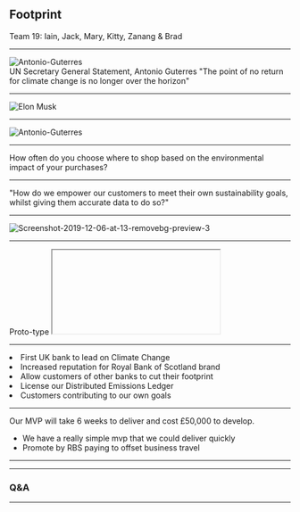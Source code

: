 


## Footprint

<div className="avatar">
    <Avatar src="https://i.ibb.co/R3NCpn3/Whats-App-Image-2019-12-05-at-14-14-40.jpg" />
    <Avatar src="https://i.ibb.co/9btk21P/Whats-App-Image-2019-12-05-at-13-21-23.jpg" />
    <Avatar src="https://i.ibb.co/4ThmDvY/Whats-App-Image-2019-12-05-at-13-22-49.jpg" />
    <Avatar src="https://i.ibb.co/0Q7Rhhw/Whats-App-Image-2019-12-05-at-13-34-15.jpg" />
    <Avatar src="https://i.ibb.co/0ntLktr/Whats-App-Image-2019-12-05-at-14-12-04.jpg" />
    <Avatar src="https://i.ibb.co/Q9Fpsxk/17438742-1659191821052056-4199731567351824384-n.jpg" />
</div>
<div className="team">Team 19: Iain, Jack, Mary, Kitty, Zanang & Brad</div>



---
<img src="https://i.ibb.co/b36fYwX/Antonio-Guterres.jpg" alt="Antonio-Guterres" border="0" />
<div className="quote-un">
UN Secretary General Statement, Antonio Guterres
"The point of no return for climate change is no longer over the horizon"
</div>

---

<img src="https://encrypted-tbn0.gstatic.com/images?q=tbn:ANd9GcRrT-PSkjwCIzaNHUVgtJ_kqh-X8qeCfSisLQqRvd-qEbqMBhSN9Q&s" alt="Elon Musk" />

---

<img src="https://www.universityofcalifornia.edu/sites/default/files/climate_headlines2.jpg" alt="Antonio-Guterres" border="0" />

---

<div className="Chart-text">
  How often do you choose where to shop based on the environmental impact of your purchases?
</div>
<Chart />

---

<div className="problem">
"How do we empower our customers to meet their own sustainability goals, whilst giving them accurate data to do so?"</div>

---

<img src="https://i.ibb.co/02DVVDR/Screenshot-2019-12-06-at-13-removebg-preview-3.png" alt="Screenshot-2019-12-06-at-13-removebg-preview-3" />


---

<Link href='http://team19-challenge2019.s3-website-eu-west-1.amazonaws.com'>Proto-type</Link>

<Iframe />

---

<div className="kirsty-avatar">
  <Avatar src="https://www.bitcni.org.uk/wp-content/uploads/2018/06/Kirsty-Britz-300x212.jpg" />
</div>
<div className="quotes-kirsty">
  Kirsty Britz, Director of Sustainable Banking
</div>  
<div className="quote-text">
  "This is a unique proposition with a good customer journey that could help nudge our customers into becoming more sustainable."</div>

<div className="quotes-matt">
  Matt Gulliver, PB Statergy
</div>
<div className="quote-text">
  "So far no other team working on this has been able to solve the data gap."
</div>

<div className="quotes-Jane">
  Jane Barber, Industry Payments
</div>
<div className="quote-text">
  "We could certainley add carbon reporting information into our current payment structures and the approach of starting with the large coorporates is a sound one"
</div>

---


<iframe width="640" height="360" src="https://miro.com/app/embed/o9J_kvnOgo0=/?" frameborder="0" scrolling="no" allowfullscreen></iframe>

---

<div className="bizz-model">
  <li>
    First UK bank to lead on Climate Change
  </li>
  <li>
    Increased reputation for Royal Bank of Scotland brand
  </li>
  <li>
    Allow customers of other banks to cut their footprint
  </li>
  <li>
    License our Distributed Emissions Ledger 
  </li>
  <li>
    Customers contributing to our own goals
  </li>
</div>

---


Our MVP will take 6 weeks to deliver and cost £50,000 to develop.

- We have a really simple mvp that we could deliver quickly
- Promote by RBS paying to offset business travel


---



---

### Q&A

---
